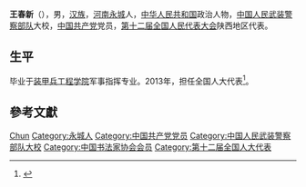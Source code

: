 '''王春新'''（{{bd|1958年||}}），男，[[汉族|汉族]]，[[河南|河南]][[永城|永城]]人，[[中华人民共和国|中华人民共和国]]政治人物，[[中国人民武装警察部队|中国人民武装警察部队]]大校，[[中国共产党|中国共产党]]党员，[[第十二届全国人民代表大会|第十二届全国人民代表大会]]陕西地区代表。

== 生平 ==
毕业于[[装甲兵工程学院|装甲兵工程学院]]军事指挥专业。2013年，担任全国人大代表<ref>{{cite news|title=全国人大代表信息-王春新|url= http://210.82.31.1:8084/delegate/viewDelegate.action?dbid=122435|accessdate=2013-04-05|newspaper=全国人大网}}</ref>。

== 參考文獻 ==
{{reflist}}

{{中国政治人物小作品}}
{{中国书法家协会第六届理事会}}

{{Authority control}}
{{DEFAULTSORT:Wang王}}
[[Category:王姓|Chun]]
[[Category:永城人|Category:永城人]]
[[Category:中国共产党党员|Category:中国共产党党员]]
[[Category:中国人民武装警察部队大校|Category:中国人民武装警察部队大校]]
[[Category:中国书法家协会会员|Category:中国书法家协会会员]]
[[Category:第十二届全国人大代表|Category:第十二届全国人大代表]]